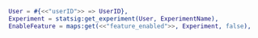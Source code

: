 ```erlang
User = #{<<"userID">> => UserID},
Experiment = statsig:get_experiment(User, ExperimentName),
EnableFeature = maps:get(<<"feature_enabled">>, Experiment, false),
```